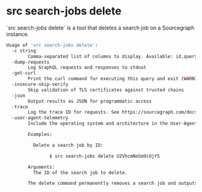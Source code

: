 # src search-jobs delete

<p className="subtitle">`src search-jobs delete` is a tool that deletes a search job on a Sourcegraph instance.</p>

```bash
Usage of 'src search-jobs delete':
  -c string
        Comma-separated list of columns to display. Available: id,query,state,username,createdat,startedat,finishedat,url,logurl,total,completed,failed,inprogress (default "id,username,state,query")
  -dump-requests
        Log GraphQL requests and responses to stdout
  -get-curl
        Print the curl command for executing this query and exit (WARNING: includes printing your access token!)
  -insecure-skip-verify
        Skip validation of TLS certificates against trusted chains
  -json
        Output results as JSON for programmatic access
  -trace
        Log the trace ID for requests. See https://sourcegraph.com/docs/admin/observability/tracing
  -user-agent-telemetry
        Include the operating system and architecture in the User-Agent sent with requests to Sourcegraph (default true)

        Examples:

          Delete a search job by ID:

                $ src search-jobs delete U2VhcmNoSm9iOjY5

        Arguments:
          The ID of the search job to delete.

        The delete command permanently removes a search job and outputs a confirmation message.
```
